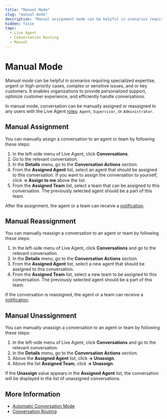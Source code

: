```yaml
---
title: "Manual Mode"
slug: "manual-mode"
description: "Manual assignment mode can be helpful in scenarios requiring specialized expertise, urgent or high-priority cases, complex or sensitive issues, and or key customers."
hidden: false
tags:
  - Live Agent
  - Conversation Routing
  - Manual
---
```


# Manual Mode

_Manual mode_ can be helpful in scenarios requiring specialized expertise, urgent or high-priority cases, complex or sensitive issues, and or key customers. It enables organizations to provide personalized support, optimize customer experience, and efficiently handle conversations.

In manual mode, conversation can be manually assigned or reassigned to any users with the Live Agent [roles](../../roles.mdx): `Agent`, `Supervisor`, or `Administrator`.

## Manual Assignment

You can manually assign a conversation to an agent or team by following these steps:

1. In the left-side menu of Live Agent, click **Conversations**.
2. Go to the relevant conversation.
3. In the **Details** menu, go to the **Conversation Actions** section.
4. From the **Assigned Agent** list, select an agent that should be assigned to this conversation. If you want to assign the conversation to yourself, click **→ Assign to me** above the list.
5. From the **Assigned Team** list, select a team that can be assigned to this conversation. The previously selected agent should be a part of this team.

After the assignment, the agent or a team can receive a [notification](../../notifications.mdx).

## Manual Reassignment

You can manually reassign a conversation to an agent or team by following these steps:

1. In the left-side menu of Live Agent, click **Conversations** and go to the relevant conversation.
2. In the **Details** menu, go to the **Conversation Actions** section.
3. From the **Assigned Agent** list, select a new agent that should be assigned to this conversation.
4. From the **Assigned Team** list, select a new team to be assigned to this conversation. The previously selected agent should be a part of this team.

If the conversation is reassigned, the agent or a team can receive a [notification](../../notifications.mdx).

## Manual Unassignment

You can manually unassign a conversation to an agent or team by following these steps:

1. In the left-side menu of Live Agent, click **Conversations** and go to the relevant conversation.
2. In the **Details** menu, go to the **Conversation Actions** section.
3. Above the **Assigned Agent** list, click **→ Unassign**.
4. Above the list **Assigned Team**, click **→ Unassign**.

If the **Unassign** value appears in the **Assigned Agent** list, the conversation will be displayed in the list of unassigned conversations.

## More Information

- [Automatic Conversation Mode](automatic-mode.mdx)
- [Conversation Routing](overview.mdx)